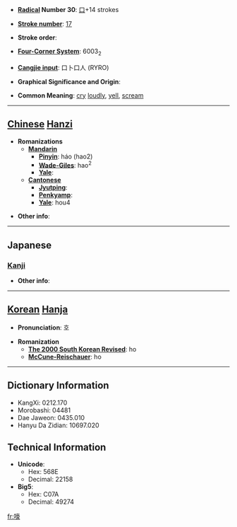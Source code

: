 * '''[[Wiktionary:Chinese radical index| Radical]] Number 30''': [[Wiktionary:Chinese radical index 口|口]]+14 strokes

* '''[[Wiktionary:Chinese total strokes index|Stroke number]]''': [[Wiktionary:Chinese total strokes index 17|17]]

* '''Stroke order''': 

* '''[[Wiktionary:Chinese four corner index|Four-Corner System]]''': 6003<sub>2</sub>

* '''[[Wiktionary:Chinese Cangjie index|Cangjie input]]''': 口卜口人 (RYRO)

* '''Graphical Significance and Origin''': 

* '''Common Meaning''': [[cry]] [[loudly]], [[yell]], [[scream]]

----

== [[Chinese]] [[Hanzi]] ==

* '''Romanizations'''
** '''[[Mandarin]]'''
*** '''[[Pinyin]]''': háo (hao2)
*** '''[[Wade-Giles]]''': hao<sup>2</sup>
*** '''[[Yale]]''': 
** '''[[Cantonese]]'''
*** '''[[Jyutping]]''':
*** '''[[Penkyamp]]''': 
*** '''[[Yale]]''': hou4

* '''Other info''': 

----

==Japanese==
===[[Kanji]]===
{{kanji|on readings=[[かう]] (kau), [[ごう]] (gō)|kun readings=}}

* '''Other info''':  

----

== [[Korean]] [[Hanja]] ==

* '''Pronunciation''': 호

* '''Romanization'''
** '''[[The 2000 South Korean Revised Romanization|The 2000 South Korean Revised]]''': ho
** '''[[McCune-Reischauer]]''': ho

----

== Dictionary Information ==

* KangXi: 0212.170
* Morobashi: 04481
* Dae Jaweon: 0435.010
* Hanyu Da Zidian: 10697.020

== Technical Information ==

* '''Unicode''':
** Hex: 568E
** Decimal: 22158
* '''Big5''':
** Hex: C07A
** Decimal: 49274

[[fr:嚎]]